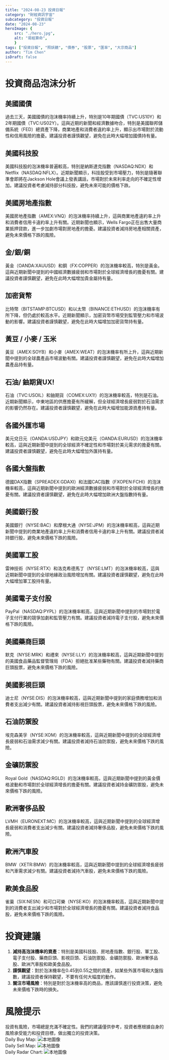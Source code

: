 ```yaml
---
title: "2024-08-23 投資日報"
category: "財經資訊宇宙"
subcategory: "投資日報"
date: "2024-08-23"
heroImage: {
    src: "./hero.jpg",
    alt: "易經算命",
    }
tags: ["投資日報", "照妖鏡", "債券", "股票", "匯率", "大宗商品"]
author: "Tim Chen"
isDraft: false
---
```

# 投資商品泡沫分析

## 美國國債
過去三天，美國國債的泡沫機率持續上升，特別是10年期國債（TVC:US10Y）和2年期國債（TVC:US02Y）。這與近期的新聞和經濟數據吻合，特別是美國聯邦儲備系統（FED）總資產下降，商業地產和消費者違約率上升，顯示出市場對於流動性和信用風險的擔憂。建議投資者謹慎觀望，避免在此時大幅增加國債持有量。

## 美國科技股
美國科技股的泡沫機率普遍較高，特別是納斯達克指數（NASDAQ:NDX）和Netflix（NASDAQ:NFLX）。近期新聞顯示，科技股受到市場壓力，特別是隨著聯準會即將在Jackson Hole會議上發表講話，市場對於未來利率走向的不確定性增加。建議投資者考慮減持部分科技股，避免未來可能的價格下跌。

## 美國房地產指數
美國房地產指數（AMEX:VNQ）的泡沫機率持續上升，這與商業地產違約率上升和消費者信用卡違約率上升有關。近期新聞也顯示，Wells Fargo正在出售大量商業抵押貸款，進一步加劇市場對房地產的擔憂。建議投資者減持房地產相關資產，避免未來價格下跌的風險。

## 金/銀/銅
黃金（OANDA:XAUUSD）和銅（FX:COPPER）的泡沫機率較高，特別是黃金。這與近期新聞中提到的中國經濟數據疲弱和市場對於全球經濟增長的擔憂有關。建議投資者謹慎觀望，避免在此時大幅增加貴金屬持有量。

## 加密貨幣
比特幣（BITSTAMP:BTCUSD）和以太幣（BINANCE:ETHUSD）的泡沫機率有所下降，但仍處於較高水平。近期新聞顯示，加密貨幣市場受到監管壓力和市場波動的影響。建議投資者謹慎觀望，避免在此時大幅增加加密貨幣持有量。

## 黃豆 / 小麥 / 玉米
黃豆（AMEX:SOYB）和小麥（AMEX:WEAT）的泡沫機率有所上升，這與近期新聞中提到的全球農產品市場波動有關。建議投資者謹慎觀望，避免在此時大幅增加農產品持有量。

## 石油/ 鈾期貨UX!
石油（TVC:USOIL）和鈾期貨（COMEX:UX1!）的泡沫機率較高，特別是石油。近期新聞顯示，中東地區的供應擔憂有所緩解，但全球經濟增長疲弱對於石油需求的影響仍然存在。建議投資者謹慎觀望，避免在此時大幅增加能源資產持有量。

## 各國外匯市場
美元兌日元（OANDA:USDJPY）和歐元兌美元（OANDA:EURUSD）的泡沫機率較高，這與近期新聞中提到的全球經濟不確定性和市場對於美元需求的擔憂有關。建議投資者謹慎觀望，避免在此時大幅增加外匯持有量。

## 各國大盤指數
德國DAX指數（SPREADEX:GDAXI）和法國CAC指數（FXOPEN:FCHI）的泡沫機率較高，這與近期新聞中提到的歐洲經濟數據疲弱和市場對於全球經濟增長的擔憂有關。建議投資者謹慎觀望，避免在此時大幅增加歐洲大盤指數持有量。

## 美國銀行股
美國銀行（NYSE:BAC）和摩根大通（NYSE:JPM）的泡沫機率較高，這與近期新聞中提到的商業地產違約率上升和消費者信用卡違約率上升有關。建議投資者減持銀行股，避免未來價格下跌的風險。

## 美國軍工股
雷神技術（NYSE:RTX）和洛克希德馬丁（NYSE:LMT）的泡沫機率較高，這與近期新聞中提到的全球地緣政治風險增加有關。建議投資者謹慎觀望，避免在此時大幅增加軍工股持有量。

## 美國電子支付股
PayPal（NASDAQ:PYPL）的泡沫機率較高，這與近期新聞中提到的市場對於電子支付行業的競爭加劇和監管壓力有關。建議投資者減持電子支付股，避免未來價格下跌的風險。

## 美國藥商巨頭
默克（NYSE:MRK）和禮來（NYSE:LLY）的泡沫機率較高，這與近期新聞中提到的美國食品藥品監督管理局（FDA）拒絕批准某些藥物有關。建議投資者減持藥商巨頭股票，避免未來價格下跌的風險。

## 美國影視巨頭
迪士尼（NYSE:DIS）的泡沫機率較高，這與近期新聞中提到的家庭債務增加和消費者支出減少有關。建議投資者減持影視巨頭股票，避免未來價格下跌的風險。

## 石油防禦股
埃克森美孚（NYSE:XOM）的泡沫機率較高，這與近期新聞中提到的全球經濟增長疲弱和石油需求減少有關。建議投資者減持石油防禦股，避免未來價格下跌的風險。

## 金礦防禦股
Royal Gold（NASDAQ:RGLD）的泡沫機率較高，這與近期新聞中提到的黃金價格波動和市場對於全球經濟增長的擔憂有關。建議投資者減持金礦防禦股，避免未來價格下跌的風險。

## 歐洲奢侈品股
LVMH（EURONEXT:MC）的泡沫機率較高，這與近期新聞中提到的全球經濟增長疲弱和消費者支出減少有關。建議投資者減持奢侈品股，避免未來價格下跌的風險。

## 歐洲汽車股
BMW（XETR:BMW）的泡沫機率較高，這與近期新聞中提到的全球經濟增長疲弱和汽車需求減少有關。建議投資者減持汽車股，避免未來價格下跌的風險。

## 歐美食品股
雀巢（SIX:NESN）和可口可樂（NYSE:KO）的泡沫機率較高，這與近期新聞中提到的消費者支出減少和市場對於全球經濟增長的擔憂有關。建議投資者減持食品股，避免未來價格下跌的風險。

# 投資建議

1. **減持高泡沫機率的資產**：特別是美國科技股、房地產指數、銀行股、軍工股、電子支付股、藥商巨頭、影視巨頭、石油防禦股、金礦防禦股、歐洲奢侈品股、歐洲汽車股和歐美食品股。
2. **謹慎觀望**：對於泡沫機率在0.45到0.55之間的資產，如某些外匯市場和大盤指數，建議投資者保持觀望，不要有任何大幅度的動作。
3. **關注市場風險**：特別是對於泡沫機率高的商品，應該謹慎進行投資決策，避免未來價格下跌時的損失。

# 風險提示

投資有風險，市場總是充滿不確定性。我們的建議僅供參考，投資者應根據自身的風險承受能力和投資目標，做出獨立的投資決策。
<br />
Daily Buy Map:
![本地圖像](./buyMap.svg)
<br />
Daily Sell Map:
![本地圖像](./sellMap.svg)
<br />
Daily Radar Chart:
![本地圖像](./radar.svg)
<br />
